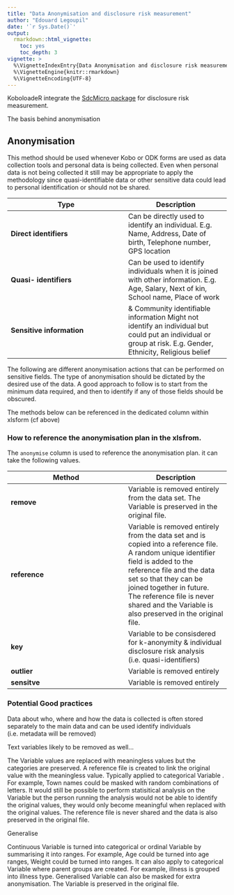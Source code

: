 ```yaml
---
title: "Data Anonymisation and disclosure risk measurement"
author: "Edouard Legoupil"
date: '`r Sys.Date()`'
output: 
  rmarkdown::html_vignette:
    toc: yes
    toc_depth: 3
vignette: >
  %\VignetteIndexEntry{Data Anonymisation and disclosure risk measurement}
  %\VignetteEngine{knitr::rmarkdown}
  %\VignetteEncoding{UTF-8}
---
```


KoboloadeR integrate the [SdcMicro package](http://surveys.worldbank.org/sdcmicro) for disclosure risk measurement. 

The basis behind anonymisation

## Anonymisation

This method should be used whenever Kobo or ODK forms are used as data collection tools and personal data is being collected. Even when personal data is not being collected it still may be appropriate to apply the methodology since quasi-identifiable data or other sensitive data could lead to personal identification or should not be shared.



Type            | Description
----------------|--------------
__Direct identifiers__      |	Can be directly used to identify an individual. E.g. Name, Address, Date of birth, Telephone number, GPS location
__Quasi- identifiers__      |	Can be used to identify individuals when it is joined with other information. E.g. Age, Salary, Next of kin, School name, Place of work
__Sensitive information__      | & Community identifiable information	Might not identify an individual but could put an individual or group at risk. E.g. Gender, Ethnicity, Religious belief



The following are different anonymisation actions that can be performed on sensitive fields. The type of anonymisation should be dictated by the desired use of the data. A good approach to follow is to start from the minimum data required, and then to identify if any of those fields should be obscured.

The methods below can be referenced in the dedicated column within xlsform (cf above)

### How to reference the anonymisation plan in the xlsfrom. 

The `anonymise` column is used to reference the anonymisation plan. it can take the following values.

Method          | Description
----------------|--------------
__remove__      |	Variable is removed entirely from the data set. The Variable  is preserved in the original file.  
__reference__   |	Variable is removed entirely from the data set and is copied into a reference file. A random unique identifier field is added to the reference file and the data set so that they can be joined together in future.  The reference file is never shared and the Variable  is also preserved in the original file.  
__key__   |	Variable to be consisdered for k-anonymity & individual disclosure risk analysis (i.e. quasi-identifiers)
__outlier__   |	Variable is removed entirely
__sensitve__   |	Variable is removed entirely

### Potential Good practices

Data about who, where and how the data is collected is often stored separately to the main data and can be used identify individuals (i.e. metadata will be removed)

Text variables likely to be removed as well... 

The Variable  values are replaced with meaningless values but the categories are preserved. A reference file is created to link the original value with the meaningless value. Typically applied to categorical Variable . For example, Town names could be masked with random combinations of letters. It would still be possible to perform statisitical analysis on the Variable  but the person running the analysis would not be able to identify the original values, they would only become meaningful when replaced with the original values. The reference file is never shared and the data is also preserved in the original file.  

Generalise

Continuous Variable  is turned into categorical or ordinal Variable  by summarising it into ranges. For example, Age could be turned into age ranges, Weight could be turned into ranges. It can also apply to categorical Variable  where parent groups are created. For example, illness is grouped into illness type. Generalised Variable  can also be masked for extra anonymisation. The Variable  is preserved in the original file.  
